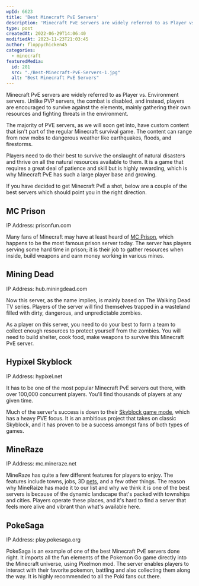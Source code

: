 ```yaml
---
wpId: 6623
title: 'Best Minecraft PvE Servers'
description: 'Minecraft PvE servers are widely referred to as Player vs. ...'
type: post
createdAt: 2022-06-29T14:06:40
modifiedAt: 2023-11-23T21:03:45
author: floppychicken45
categories:
  - minecraft
featuredMedia:
  id: 281
  src: "./Best-Minecraft-PvE-Servers-1.jpg"
  alt: "Best Minecraft PvE Servers"
---
```



Minecraft PvE servers are widely referred to as Player vs. Environment servers. Unlike PVP servers, the combat is disabled, and instead, players are encouraged to survive against the elements, mainly gathering their own resources and fighting threats in the environment.

The majority of PVE servers, as we will soon get into, have custom content that isn't part of the regular Minecraft survival game. The content can range from new mobs to dangerous weather like earthquakes, floods, and firestorms.

Players need to do their best to survive the onslaught of natural disasters and thrive on all the natural resources available to them. It is a game that requires a great deal of patience and skill but is highly rewarding, which is why Minecraft PvE has such a large player base and growing.

If you have decided to get Minecraft PvE a shot, below are a couple of the best servers which should point you in the right direction.

## MC Prison

IP Address: prisonfun.com

Many fans of Minecraft may have at least heard of [MC Prison](https://www.ghostcap.com/best-minecraft-prison-servers/), which happens to be the most famous prison server today. The server has players serving some hard time in prison; it is their job to gather resources when inside, build weapons and earn money working in various mines.

## Mining Dead

IP Address: hub.miningdead.com

Now this server, as the name implies, is mainly based on The Walking Dead TV series. Players of the server will find themselves trapped in a wasteland filled with dirty, dangerous, and unpredictable zombies.

As a player on this server, you need to do your best to form a team to collect enough resources to protect yourself from the zombies. You will need to build shelter, cook food, make weapons to survive this Minecraft PvE server.

## Hypixel Skyblock

IP Address: hypixel.net

It has to be one of the most popular Minecraft PvE servers out there, with over 100,000 concurrent players. You'll find thousands of players at any given time.

Much of the server's success is down to their [Skyblock game mode](https://www.ghostcap.com/skyblock/), which has a heavy PVE focus. It is an ambitious project that takes on classic Skyblock, and it has proven to be a success amongst fans of both types of games.

## MineRaze

IP Address: mc.mineraze.net

MineRaze has quite a few different features for players to enjoy. The features include towns, jobs, 3D [pets](https://www.ghostcap.com/pets/), and a few other things. The reason why MineRaize has made it to our list and why we think it is one of the best servers is because of the dynamic landscape that's packed with townships and cities. Players operate these places, and it's hard to find a server that feels more alive and vibrant than what's available here.

## PokeSaga

IP Address: play.pokesaga.org

PokeSaga is an example of one of the best Minecraft PvE servers done right. It imports all the fun elements of the Pokemon Go game directly into the Minecraft universe, using Pixelmon mod. The server enables players to interact with their favorite pokemon, battling and also collecting them along the way. It is highly recommended to all the Poki fans out there.